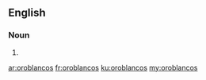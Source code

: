 ==English==

===Noun===
{{head|en|noun plural form}}

# {{plural of|oroblanco|lang=en}}

[[ar:oroblancos]]
[[fr:oroblancos]]
[[ku:oroblancos]]
[[my:oroblancos]]